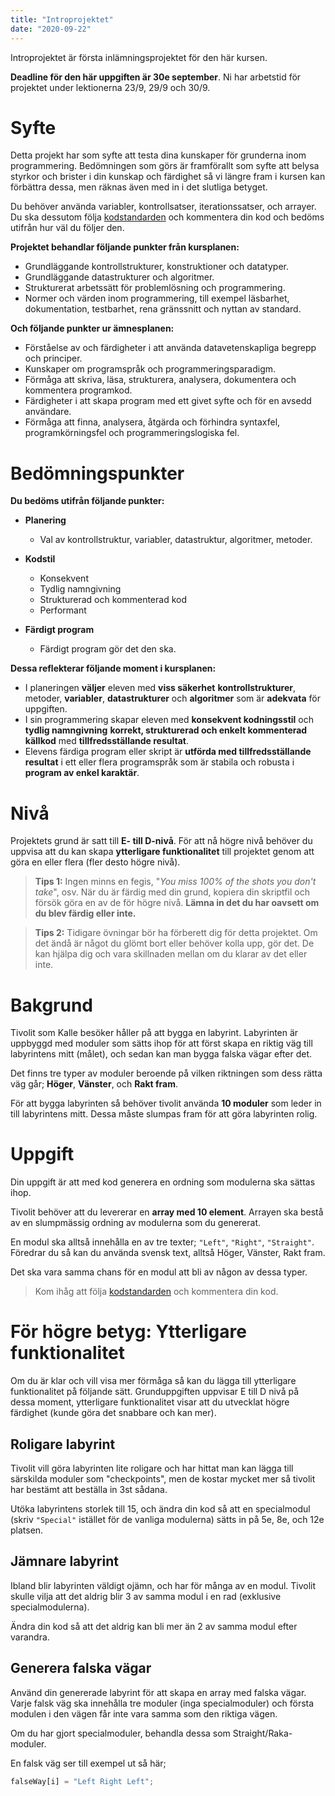 ```yaml
---
title: "Introprojektet"
date: "2020-09-22"
---
```


Introprojektet är första inlämningsprojektet för den här kursen.

**Deadline för den här uppgiften är 30e september**. Ni har arbetstid för projektet under lektionerna 23/9, 29/9 och 30/9.

# Syfte

Detta projekt har som syfte att testa dina kunskaper för grunderna inom programmering. Bedömningen som görs är framförallt som syfte att belysa styrkor och brister i din kunskap och färdighet så vi längre fram i kursen kan förbättra dessa, men räknas även med in i det slutliga betyget.

Du behöver använda variabler, kontrollsatser, iterationssatser, och arrayer. Du ska dessutom följa [kodstandarden](https://guteteknik.netlify.app/prog1/kodstandard/) och kommentera din kod och bedöms utifrån hur väl du följer den.

**Projektet behandlar följande punkter från kursplanen:**
- Grundläggande kontrollstrukturer, konstruktioner och datatyper.
- Grundläggande datastrukturer och algoritmer.
- Strukturerat arbetssätt för problemlösning och programmering.
- Normer och värden inom programmering, till exempel läsbarhet, dokumentation, testbarhet, rena gränssnitt och nyttan av standard.

**Och följande punkter ur ämnesplanen:**
- Förståelse av och färdigheter i att använda datavetenskapliga begrepp och principer.
- Kunskaper om programspråk och programmeringsparadigm.
- Förmåga att skriva, läsa, strukturera, analysera, dokumentera och kommentera programkod.
- Färdigheter i att skapa program med ett givet syfte och för en avsedd användare.
- Förmåga att finna, analysera, åtgärda och förhindra syntaxfel, programkörningsfel och programmeringslogiska fel.

# Bedömningspunkter

**Du bedöms utifrån följande punkter:**

- **Planering**
  - Val av kontrollstruktur, variabler, datastruktur, algoritmer, metoder.

- **Kodstil**
  - Konsekvent
  - Tydlig namngivning
  - Strukturerad och kommenterad kod
  - Performant

- **Färdigt program**
  - Färdigt program gör det den ska.

**Dessa reflekterar följande moment i kursplanen:**
- I planeringen **väljer** eleven med **viss säkerhet** **kontrollstrukturer**, metoder, **variabler**, **datastrukturer** och **algoritmer** som är **adekvata** för uppgiften.
- I sin programmering skapar eleven med **konsekvent kodningsstil** och **tydlig namngivning** **korrekt, strukturerad och enkelt kommenterad källkod** med **tillfredsställande resultat**.
- Elevens färdiga program eller skript är **utförda med tillfredsställande resultat** i ett eller flera programspråk som är stabila och robusta i **program av enkel karaktär**.

# Nivå
Projektets grund är satt till **E- till D-nivå**. För att nå högre nivå behöver du uppvisa att du kan skapa **ytterligare funktionalitet** till projektet genom att göra en eller flera (fler desto högre nivå).

> **Tips 1:** Ingen minns en fegis, "*You miss 100% of the shots you don't take*", osv. När du är färdig med din grund, kopiera din skriptfil och försök göra en av de för högre nivå. **Lämna in det du har oavsett om du blev färdig eller inte.**

> **Tips 2:** Tidigare övningar bör ha förberett dig för detta projektet. Om det ändå är något du glömt bort eller behöver kolla upp, gör det. De kan hjälpa dig och vara skillnaden mellan om du klarar av det eller inte.

# Bakgrund
Tivolit som Kalle besöker håller på att bygga en labyrint. Labyrinten är uppbyggd med moduler som sätts ihop för att först skapa en riktig väg till labyrintens mitt (målet), och sedan kan man bygga falska vägar efter det.

Det finns tre typer av moduler beroende på vilken riktningen som dess rätta väg går; **Höger**, **Vänster**, och **Rakt fram**.

För att bygga labyrinten så behöver tivolit använda **10 moduler** som leder in till labyrintens mitt. Dessa måste slumpas fram för att göra labyrinten rolig.

# Uppgift
Din uppgift är att med kod generera en ordning som modulerna ska sättas ihop.

Tivolit behöver att du levererar en **array med 10 element**. Arrayen ska bestå av en slumpmässig ordning av modulerna som du genererat.

En modul ska alltså innehålla en av tre texter; `"Left"`, `"Right"`, `"Straight"`. Föredrar du så kan du använda svensk text, alltså Höger, Vänster, Rakt fram.

Det ska vara samma chans för en modul att bli av någon av dessa typer.

> Kom ihåg att följa [kodstandarden](https://guteteknik.netlify.app/prog1/kodstandard/) och kommentera din kod.

# För högre betyg: Ytterligare funktionalitet
Om du är klar och vill visa mer förmåga så kan du lägga till ytterligare funktionalitet på följande sätt. Grunduppgiften uppvisar E till D nivå på dessa moment, ytterligare funktionalitet visar att du utvecklat högre färdighet (kunde göra det snabbare och kan mer).

## Roligare labyrint
Tivolit vill göra labyrinten lite roligare och har hittat man kan lägga till särskilda moduler som "checkpoints", men de kostar mycket mer så tivolit har bestämt att beställa in 3st sådana.

Utöka labyrintens storlek till 15, och ändra din kod så att en specialmodul (skriv `"Special"` istället för de vanliga modulerna) sätts in på 5e, 8e, och 12e platsen.

## Jämnare labyrint
Ibland blir labyrinten väldigt ojämn, och har för många av en modul. Tivolit skulle vilja att det aldrig blir 3 av samma modul i en rad (exklusive specialmodulerna).

Ändra din kod så att det aldrig kan bli mer än 2 av samma modul efter varandra.

## Generera falska vägar
Använd din genererade labyrint för att skapa en array med falska vägar. Varje falsk väg ska innehålla tre moduler (inga specialmoduler) och första modulen i den vägen får inte vara samma som den riktiga vägen.

Om du har gjort specialmoduler, behandla dessa som Straight/Raka-moduler.

En falsk väg ser till exempel ut så här;

```javascript
falseWay[i] = "Left Right Left";
```
